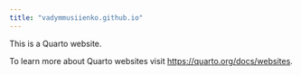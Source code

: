 ```yaml
---
title: "vadymmusiienko.github.io"
---
```


This is a Quarto website.

To learn more about Quarto websites visit <https://quarto.org/docs/websites>.
